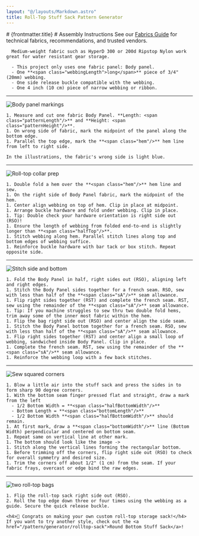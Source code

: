 ```yaml
---
layout: "@/layouts/Markdown.astro"
title: Roll-Top Stuff Sack Pattern Generator
---
```


<Card class="prose max-w-none">
  # {frontmatter.title}
  <CinchSack/>
</Card>



<CenteredSection>
  # Assembly Instructions

  <DividedSection header="Materials">
    See our <a href="article/fabrics">Fabrics Guide</a> for technical fabrics, recommendations, and trusted vendors.

      Medium-weight fabric such as HyperD 300 or 200d Ripstop Nylon work great for water resistant gear storage.

      - This project only uses one fabric panel: Body panel.
      - One **<span class="webbingLength">long</span>** piece of 3/4" (20mm) webbing.
      - One side release buckle compatible with the webbing.
      - One 4 inch (10 cm) piece of narrow webbing or ribbon.

  </DividedSection>

  ---

  <DividedSection header="Body Panel">
    <Image
      format="webp"
      width={225}
      aspectRatio="1/1"
      src={import("@/images/rolltopsack/rt2.jpg")}
      alt="Body panel markings"
      class="float-right rounded-lg"
    />

    1. Measure and cut one fabric Body Panel. **Length: <span class="patternLength"/>** and **Height: <span class="patternHeight"/>**.
    1. On wrong side of fabric, mark the midpoint of the panel along the bottom edge.
    1. Parallel the top edge, mark the **<span class="hem"/>** hem line from left to right side.

    In the illustrations, the fabric's wrong side is light blue.

  </DividedSection>

  ---

  <DividedSection header="Roll-Top Collar">
    <Image
      format="webp"
      width={225}
      aspectRatio="1/1"
      src={import("@/images/rolltopsack/rt3.jpg")}
      alt="Roll-top collar prep"
      class="float-right rounded-lg"
    />


    1. Double fold a hem over the **<span class="hem"/>** hem line and sew.
    1. On the right side of Body Panel fabric, mark the midpoint of the hem.
    1. Center align webbing on top of hem. Clip in place at midpoint.
    1. Arrange buckle hardware and fold under webbing. Clip in place.
    1. Tip: Double check your hardware orientation is right side out (RSO)!
    1. Ensure the length of webbing from folded end-to-end is slightly longer than **<span class="halfTop"/>**.
    1. Stitch webbing along hem. Parallel stitch lines along top and bottom edges of webbing suffice.
    1. Reinforce buckle hardware with bar tack or box stitch. Repeat opposite side.

  </DividedSection>

  ---

  <DividedSection header="Body Seams">
    <Image
      format="webp"
      width={225}
      aspectRatio="1/1"
      src={import("@/images/rolltopsack/rt4.jpg")}
      alt="Stitch side and bottom"
      class="float-right rounded-lg"
    />


    1. Fold the Body Panel in half, right sides out (RSO), aligning left and right edges.
    1. Stitch the Body Panel sides together for a french seam. RSO, sew with less than half of the **<span class="sA"/>** seam allowance.
    1. Flip right sides together (RST) and complete the french seam. RST, sew using the remainder of the **<span class="sA"/>** seam allowance.
    1. Tip: If you machine struggles to sew thru two double fold hems, trim away some of the inner most fabric within the hem.
    1. Flip the bag right side out (RSO) and center align the side seam.
    1. Stitch the Body Panel bottom together for a french seam. RSO, sew with less than half of the **<span class="sA"/>** seam allowance.
    1. Flip right sides together (RST) and center align a small loop of webbing, sandwiched inside Body Panel. Clip in place.
    1. Complete the french seam. RST, sew using the remainder of the **<span class="sA"/>** seam allowance.
    1. Reinforce the webbing loop with a few back stitches.

  </DividedSection>

  ---

  <DividedSection header="Squaring the Bottom">
    <Image
      format="webp"
      width={225}
      aspectRatio="1/1"
      src={import("@/images/rolltopsack/rt5.jpg")}
      alt="Sew squared corners"
      class="float-right rounded-lg"
    />


    1. Blow a little air into the stuff sack and press the sides in to form sharp 90 degree corners.
    1. With the bottom seam finger pressed flat and straight, draw a mark from the left
      - 1/2 Bottom Width = **<span class="halfBottomWidth"/>**
      - Bottom Length = **<span class="bottomLength"/>**
      - 1/2 Bottom Width **<span class="halfBottomWidth"/>** should remain.
    1. At first mark, draw a **<span class="bottomWidth"/>** line (Bottom Width) perpendicular and centered on bottom seam.
    1. Repeat same on vertical line at other mark.
    1. The bottom should look like the image ->
    1. Stitch along the vertical lines forming the rectangular bottom.
    1. Before trimming off the corners, flip right side out (RSO) to check for overall symmetry and desired size.
    1. Trim the corners off about 1/2" (1 cm) from the seam. If your fabric frays, overcast or edge bind the raw edges.


  </DividedSection>

  ---

  <DividedSection header="Finishing Up">
    <Image
      format="webp"
      width={225}
      aspectRatio="1/1"
      src={import("@/images/rolltopsack/rtsample2.jpg")}
      alt="two roll-top bags"
      class="float-right rounded-lg"
    />

    1. Flip the roll-top sack right side out (RSO).
    2. Roll the top edge down three or four times using the webbing as a guide. Secure the quick release buckle.

    <h4>👏 Congrats on making your own custom roll-top storage sack!</h4>
    If you want to try another style, check out the <a href="/pattern/generator/rolltop-sack">Round Bottom Stuff Sack</a>!


  </DividedSection>
</CenteredSection>